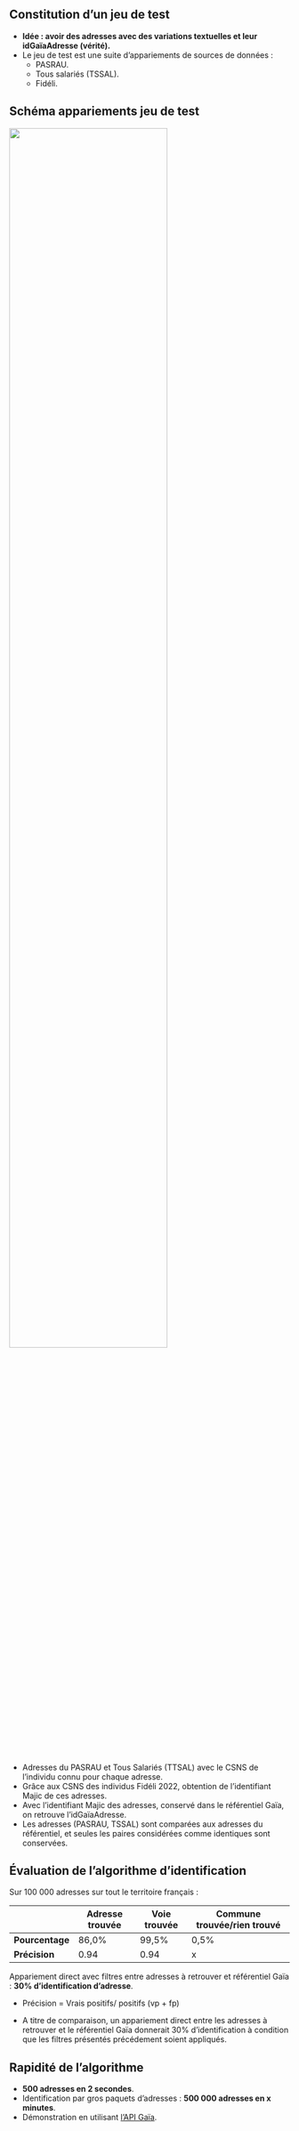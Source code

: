 ## Constitution d'un jeu de test

- **Idée : avoir des adresses avec des variations textuelles et leur idGaïaAdresse (vérité).**  
- Le jeu de test est une suite d'appariements de sources de données :  
    - PASRAU.  <!-- QUI EST PASRAU   -->
    - Tous salariés (TSSAL).  <!-- QUI EST TSSAL   -->
    - Fidéli.  <!-- QUI EST FIDELI   -->
<!-- - Validation manuelle post-appariements des paires adresse non normalisée + idGaïaAdresse.   -->

## Schéma appariements jeu de test

![](img/jeu_test.png){width=75% fig-align="center"}

::: {.notes}
- Adresses du PASRAU et Tous Salariés (TTSAL) avec le CSNS de l'individu connu pour chaque adresse.  
- Grâce aux CSNS des individus Fidéli 2022, obtention de l'identifiant Majic de ces adresses.
- Avec l'identifiant Majic des adresses, conservé dans le référentiel Gaïa, on retrouve l'idGaïaAdresse.  
- Les adresses (PASRAU, TSSAL) sont comparées aux adresses du référentiel, et seules les paires considérées comme identiques sont conservées.  
:::

## Évaluation de l'algorithme d'identification

Sur 100 000 adresses sur tout le territoire français :  

|             | **Adresse trouvée** | **Voie trouvée** | **Commune trouvée/rien trouvé** |
|-------------|-----------------|--------------|-----------------------------|
| **Pourcentage** | 86,0% | 99,5% | 0,5% |
| **Précision**    | 0.94  | 0.94  | x    |

Appariement direct avec filtres entre adresses à retrouver et référentiel Gaïa : [**30% d'identification d'adresse**]{.blue2}.

::: {.notes}

- Précision = Vrais positifs/ positifs (vp + fp)  

- A titre de comparaison, un appariement direct entre les adresses à retrouver et le référentiel Gaïa donnerait 30% d'identification à condition que les filtres présentés précédement soient appliqués.  
:::

## Rapidité de l'algorithme

- [**500 adresses en 2 secondes**]{.blue2}.  
- Identification par gros paquets d'adresses : [**500 000 adresses en x minutes**]{.green2}.
- Démonstration en utilisant [l'API Gaïa](https://api-interrogation-geo.insee.fr/swagger-ui/index.html).  

<!-- ## Utilisation du moteur au sein du projet Gaïa

Métriques sur les mises à jour du référentiel :
- .... -->
